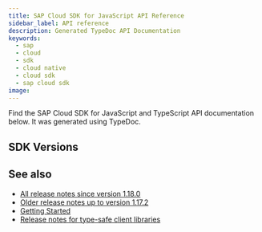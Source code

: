 ```yaml
---
title: SAP Cloud SDK for JavaScript API Reference
sidebar_label: API reference
description: Generated TypeDoc API Documentation
keywords:
  - sap
  - cloud
  - sdk
  - cloud native
  - cloud sdk
  - sap cloud sdk
image:
---
```


<!-- vale off -->


<!-- vale on -->

Find the SAP Cloud SDK for JavaScript and TypeScript API documentation below.
It was generated using TypeDoc.

## SDK Versions

<ApiReleaseList />

## See also

- [All release notes since version 1.18.0](https://github.com/SAP/cloud-sdk-js/releases)
- [Older release notes up to version 1.17.2](https://help.sap.com/doc/2324e9c3b28748a4ae2ad08166d77675/1.0/en-US/js-index.html)
- [Getting Started](getting-started)
- [Release notes for type-safe client libraries](release-notes-sap-cloud-sdk-for-javascript-and-typescript)
